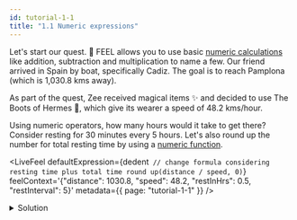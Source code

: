 ```yaml
---
id: tutorial-1-1
title: "1.1 Numeric expressions"
---
```



Let's start our quest. :triangular_flag_on_post: FEEL allows you to use basic
[numeric calculations](/docs/reference/language-guide/feel-numeric-expressions.md) like addition,
subtraction and multiplication to name a few. Our friend arrived in Spain by boat, specifically
Cadiz. The goal is to reach Pamplona (which is 1,030.8 kms away).

As part of the quest, Zee received magical items :sparkles: and decided to use The Boots of Hermes
:shoe:, which give its wearer a speed of 48.2 kms/hour.

Using numeric operators, how many hours would it take to get there? Consider resting for 30 minutes
every 5 hours. Let's also round up the number for total resting time by using a
[numeric function](/docs/reference/builtin-functions/feel-built-in-functions-numeric.md).

<LiveFeel
  defaultExpression={dedent`
      // change formula considering resting time plus total time
      round up(distance / speed, 0)`}
  feelContext='{"distance": 1030.8, "speed": 48.2, "restInHrs": 0.5, "restInterval": 5}'
  metadata={{ page: "tutorial-1-1" }}
/>

<details>
  <summary>Solution</summary>
  <div>
    <div>
      It would take Zee 24 hours to complete the trip.
    </div>
    <br />
    <pre title={'Expression'}>
      round up(restInHrs * (distance / speed) / restInterval + distance / speed, 0)
    </pre>
  </div>
</details>
